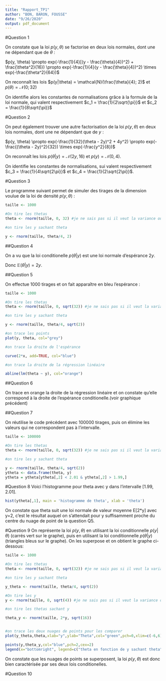 ```yaml
---
title: "Rapport_TP1"
author: "BON, BARON, FOUSSE"
date: "9/26/2020"
output: pdf_document
---
```


#Question 1

On constate que la loi $p(y, \theta)$ se factorise en deux lois normales, dont une ne dépendant que de $\theta$ :

$p(y, \theta) \propto exp(-\frac{1}{4}[(y - \frac{\theta}{4})^2) + \frac{\theta^2}{16}) \propto exp(-\frac{1}{4}(y - \frac{\theta}{4})^2) \times exp(-\frac{\theta^2}{64})$

On reconnaît les lois $p(y|\theta) = \mathcal{N}(\frac{\theta}{4}; 2)$ et $p(\theta) = \mathcal{N}(0; 32)$

On identifie alors les constantes de normalisations grâce à la formule de la loi normale, qui valent respectivement $c_1 = \frac{1}{2\sqrt{\pi}}$ et $c_2 = \frac{1}{8\sqrt{\pi}}$

#Question 2

On peut également trouver une autre factorisation de la loi $p(y, \theta)$ en deux lois normales, dont une ne dépendant que de $y$ :

$p(y, \theta) \propto exp(-\frac{1}{32}(\theta - 2y)^2 + 4y^2) \propto exp(-\frac{(\theta - 2y)^2}{32}) \times exp(-\frac{y^2}{8})$

On reconnaît les lois $p(\theta|y) = \mathcal{N}(2y, 16)$ et $p(y) = \mathcal{N}(0, 4)$.

On identifie les constantes de normalisations, sui valent respectivement $c_3 = \frac{1}{4\sqrt{2\pi}}$ et $c_4 = \frac{1}{2\sqrt{2\pi}}$.

#Question 3

Le programme suivant permet de simuler des tirages de la dimension voulue de la loi de densité $p(y, \theta)$ :

```R
  
taille <- 1000

#On tire les thetas 
theta <- rnorm(taille, 0, 32) #je ne sais pas si il veut la variance ou l'ecart-type

#on tire les y sachant theta

y <- rnorm(taille, theta/4, 2)

```

##Question 4

On a vu que la loi conditionelle $p(\theta | y)$ est une loi normale d'espérance $2y$.

Donc $\mathbb E(\theta | y) = 2y$.


##Question 5

On effectue 1000 tirages et on fait apparaître en bleu l'espérance :

```R
  
taille <- 1000

#On tire les thetas 
theta <- rnorm(taille, 0, sqrt(32)) #je ne sais pas si il veut la variance ou l'ecart-type

#on tire les y sachant theta

y <- rnorm(taille, theta/4, sqrt(2))

#on trace les points
plot(y, theta, col="grey")

#on trace la droite de l'espérance

curve(2*x, add=TRUE, col="blue")

#on trace la droite de la régression linéaire

abline(lm(theta ~ y), col="orange")
```

##Question 6

On trace en orange la droite de la régression linéaire et on constate qu'elle correspond à la droite de l'espérance conditionelle.(voir graphique précédent)

##Question 7 

On réutilise le code précédent avec 100000 tirages, puis on élimine les valeurs qui ne correspondent pas à l'intervalle.


```R
 
taille <- 100000

#On tire les thetas 
theta <- rnorm(taille, 0, sqrt(32)) #je ne sais pas si il veut la variance ou l'ecart-type

#on tire les y sachant theta

y <- rnorm(taille, theta/4, sqrt(2))
ytheta <- data.frame(theta, y)
ytheta = ytheta[ytheta[,2] < 2.01 & ytheta[,2] > 1.99,]


```

#Question 8
Voici l'histogramme pour theta avec y dans l'intervalle [1.99, 2.01].
```R
hist(ytheta[,1], main = 'histogramme de theta', xlab = 'theta')
```
On constate que theta suit une loi normale de valeur moyenne E[2*y] avec y=2, c'est le résultat auquel on s'attendait pour y suffisamment proche du centre du nuage de point de la question Q5.

#Question 9
On représente la loi $p(y, \theta)$ en utilisant la loi conditionnelle $p(y|\theta)$ (carrés vert sur le graphe), puis en utilisant la loi conditionnelle $p(\theta|y)$ (triangles bleus sur le graphe). On les superpose et on obtient le graphe ci-dessous:
```R
taille <- 1000

#On tire les thetas 
theta <- rnorm(taille, 0, sqrt(32)) #je ne sais pas si il veut la variance ou l'ecart-type

#on tire les y sachant theta

y_theta <- rnorm(taille, theta/4, sqrt(2))

#On tire les y
y <- rnorm(taille, 0, sqrt(4)) #je ne sais pas si il veut la variance ou l'ecart-type

#on tire les thetas sachant y

theta_y <- rnorm(taille, 2*y, sqrt(16))


#on trace les deux nuages de points pour les comparer
plot(y_theta,theta,xlab="y",ylab="Theta",col="green",pch=0,xlim=c(-6,6),ylim=c(-15,15),cex=2)

points(y,theta_y,col="blue",pch=2,cex=2)
legend(x="bottomright", legend=c("theta en fonction de y sachant theta","theta sachant y en fonction de y"), col=c("green","blue"), pch=c(0,2))

```
On constate que les nuages de points se superposent, la loi $p(y, \theta)$ est donc bien caractérisée par ses deux lois conditionelles.

#Question 10
